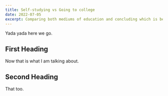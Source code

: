 ```yaml
---
title: Self-studying vs Going to college
date: 2022-07-05
excerpt: Comparing both mediums of education and concluding which is better.
---
```


Yada yada here we go.

## First Heading

Now that is what I am talking about.

## Second Heading

That too.
